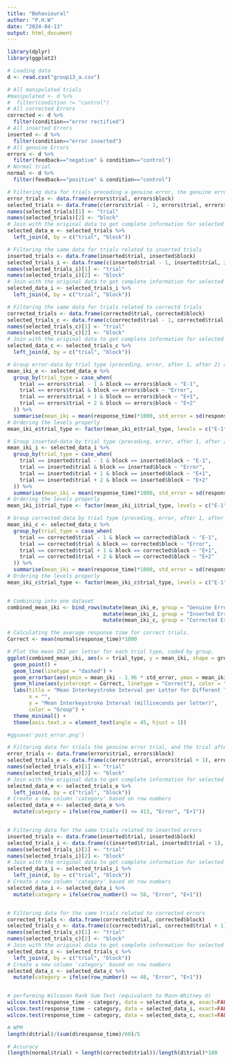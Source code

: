 ---
title: "Behavioural"
author: "P.H.W"
date: "2024-04-13"
output: html_document
---

```{r}

library(dplyr)
library(ggplot2)

```


```{r, data-grouping}
# Loading data
d <- read.csv("group13_a.csv")

# All manipulated trials
#manipulated <- d %>%
#  filter(condition != "control")
# All corrected Errors 
corrected <- d %>% 
  filter(condition=="error rectified")
# All inserted Errors 
inserted <- d %>% 
  filter(condition=="error inserted")
# All genuine Errors
errors <- d %>% 
  filter(feedback=="negative" & condition=="control")
# Normal trial 
normal <- d %>% 
  filter(feedback=="positive" & condition=="control")

```

```{r, filtering}

# Filtering data for trials preceding a genuine error, the genuine error trial, and the two trials after the genuine error
error_trials <- data.frame(errors$trial, errors$block)
selected_trials <- data.frame(c(errors$trial - 1, errors$trial, errors$trial + 1, errors$trial + 2), errors$block)
names(selected_trials)[1] <- "trial"
names(selected_trials)[2] <- "block"
# Join with the original data to get complete information for selected trials
selected_data_e <- selected_trials %>%
  left_join(d, by = c("trial", "block"))

# Filtering the same data for trials related to inserted trials 
inserted_trials <- data.frame(inserted$trial, inserted$block)
selected_trials_i <- data.frame(c(inserted$trial - 1, inserted$trial, inserted$trial + 1, inserted$trial + 2), inserted$block)
names(selected_trials_i)[1] <- "trial"
names(selected_trials_i)[2] <- "block"
# Join with the original data to get complete information for selected trials
selected_data_i <- selected_trials_i %>%
  left_join(d, by = c("trial", "block"))

# Filtering the same data for trials related to correctd trials 
corrected_trials <- data.frame(corrected$trial, corrected$block)
selected_trials_c <- data.frame(c(corrected$trial - 1, corrected$trial, corrected$trial + 1, corrected$trial + 2), corrected$block)
names(selected_trials_c)[1] <- "trial"
names(selected_trials_c)[2] <- "block"
# Join with the original data to get complete information for selected trials
selected_data_c <- selected_trials_c %>%
  left_join(d, by = c("trial", "block"))


```


```{r, iki}
# Group error-data by trial type (preceding, error, after 1, after 2) and calculate mean IKI per letter, and it's standard error.
mean_iki_e <- selected_data_e %>%
  group_by(trial_type = case_when(
    trial == errors$trial - 1 & block == errors$block ~ "E-1",
    trial == errors$trial & block == errors$block ~ "Error",
    trial == errors$trial + 1 & block == errors$block ~ "E+1",
    trial == errors$trial + 2 & block == errors$block ~ "E+2"
  )) %>%
  summarise(mean_iki = mean(response_time)*1000, std_error = sd(response_time)*1000/sqrt(length(response_time)))
# Ordering the levels properly
mean_iki_e$trial_type <- factor(mean_iki_e$trial_type, levels = c("E-1", "Error", "E+1", "E+2"))

# Group inserted-data by trial type (preceding, error, after 1, after 2) and calculate mean IKI per letter, and it's standard error.
mean_iki_i <- selected_data_i %>%
  group_by(trial_type = case_when(
    trial == inserted$trial - 1 & block == inserted$block ~ "E-1",
    trial == inserted$trial & block == inserted$block ~ "Error",
    trial == inserted$trial + 1 & block == inserted$block ~ "E+1",
    trial == inserted$trial + 2 & block == inserted$block ~ "E+2"
  )) %>%
  summarise(mean_iki = mean(response_time)*1000, std_error = sd(response_time)*1000/sqrt(length(response_time)))
# Ordering the levels properly
mean_iki_i$trial_type <- factor(mean_iki_i$trial_type, levels = c("E-1", "Error", "E+1", "E+2"))

# Group corrected-data by trial type (preceding, error, after 1, after 2) and calculate mean IKI per letter, and it's standard error.
mean_iki_c <- selected_data_c %>%
  group_by(trial_type = case_when(
    trial == corrected$trial - 1 & block == corrected$block ~ "E-1",
    trial == corrected$trial & block == corrected$block ~ "Error",
    trial == corrected$trial + 1 & block == corrected$block ~ "E+1",
    trial == corrected$trial + 2 & block == corrected$block ~ "E+2"
  )) %>%
  summarise(mean_iki = mean(response_time)*1000, std_error = sd(response_time)*1000/sqrt(length(response_time)))
# Ordering the levels properly
mean_iki_c$trial_type <- factor(mean_iki_c$trial_type, levels = c("E-1", "Error", "E+1", "E+2"))


# Combining into one dataset
combined_mean_iki <- bind_rows(mutate(mean_iki_e, group = "Genuine Errors"), 
                               mutate(mean_iki_i, group = "Inserted Errors"),
                               mutate(mean_iki_c, group = "Corrected Errors"))


```


```{r, plot}
# Calculating the average response time for correct trials.
Correct <- mean(normal$response_time)*1000

# Plot the mean IKI per letter for each trial type, coded by group.
ggplot(combined_mean_iki, aes(x = trial_type, y = mean_iki, shape = group, group = group)) +
  geom_point() +
  geom_line(linetype = "dashed") +
  geom_errorbar(aes(ymin = mean_iki - 1.96 * std_error, ymax = mean_iki + 1.96 * std_error), width = 0.2) +
  geom_hline(aes(yintercept = Correct, linetype = "Correct"), color = "red") +
  labs(title = "Mean Interkeystroke Interval per Letter for Different Trial Types",
       x = "",
       y = "Mean Interkeystroke Interval (milliseconds per letter)",
       color = "Group") +
  theme_minimal() +
  theme(axis.text.x = element_text(angle = 45, hjust = 1))

#ggsave('post_error.png')

```


```{r, analysis}

# Filtering data for trials the genuine error trial, and the trial after the genuine error.
error_trials <- data.frame(errors$trial, errors$block)
selected_trials_e <- data.frame(c(errors$trial, errors$trial + 1), errors$block)
names(selected_trials_e)[1] <- "trial"
names(selected_trials_e)[2] <- "block"
# Join with the original data to get complete information for selected trials
selected_data_e <- selected_trials_e %>%
  left_join(d, by = c("trial", "block"))
# Create a new column 'category' based on row numbers
selected_data_e <- selected_data_e %>% 
  mutate(category = ifelse(row_number() <= 413, "Error", "E+1"))


# Filtering data for the same trials related to inserted errors 
inserted_trials <- data.frame(inserted$trial, inserted$block)
selected_trials_i <- data.frame(c(inserted$trial, inserted$trial + 1), inserted$block)
names(selected_trials_i)[1] <- "trial"
names(selected_trials_i)[2] <- "block"
# Join with the original data to get complete information for selected trials
selected_data_i <- selected_trials_i %>%
  left_join(d, by = c("trial", "block"))
# Create a new column 'category' based on row numbers
selected_data_i <- selected_data_i %>% 
  mutate(category = ifelse(row_number() <= 58, "Error", "E+1"))


# Filtering data for the same trials related to corrected errors 
corrected_trials <- data.frame(corrected$trial, corrected$block)
selected_trials_c <- data.frame(c(corrected$trial, corrected$trial + 1), corrected$block)
names(selected_trials_c)[1] <- "trial"
names(selected_trials_c)[2] <- "block"
# Join with the original data to get complete information for selected trials
selected_data_c <- selected_trials_c %>%
  left_join(d, by = c("trial", "block"))
# Create a new column 'category' based on row numbers
selected_data_c <- selected_data_c %>% 
  mutate(category = ifelse(row_number() <= 48, "Error", "E+1"))


# performing Wilcoxon Rank Sum Test (equivalent to Mann-Whitney U)
wilcox.test(response_time ~ category, data = selected_data_e, exact=FALSE)
wilcox.test(response_time ~ category, data = selected_data_i, exact=FALSE)
wilcox.test(response_time ~ category, data = selected_data_c, exact=FALSE)


```


```{r, stats}

# WPM
length(d$trial)/(sum(d$response_time)/60)/5

# Accuracy
(length(normal$trial) + length(corrected$trial))/length(d$trial)*100


```

